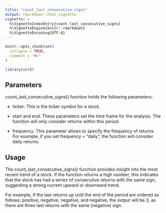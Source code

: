 ```yaml
---
title: "count_last_consecutive_signs"
output: rmarkdown::html_vignette
vignette: >
  %\VignetteIndexEntry{count_last_consecutive_signs}
  %\VignetteEngine{knitr::rmarkdown}
  %\VignetteEncoding{UTF-8}
---
```


```r
knitr::opts_chunk$set(
  collapse = TRUE,
  comment = "#>"
)
```

```r
library(scr2)
```

## Parameters
count_last_consecutive_signs() function holds the following parameters:

- ticker: This is the ticker symbol for a stock.

- start and end: These parameters set the time frame for the analysis. The function will only consider returns within this period.

- frequency: This parameter allows to specify the frequency of returns. For example, if you set frequency = "daily", the function will consider daily returns.

## Usage

The count_last_consecutive_signs() function provides insight into the most recent trend of a stock. If the function returns a high number, this indicates that the stock has had a series of consecutive returns with the same sign, suggesting a strong current upward or downward trend.

For example, if the last returns up until the end of the period are ordered as follows: positive, negative, negative, and negative, the output will be 3, as there are three last returns with the same (negative) sign.
